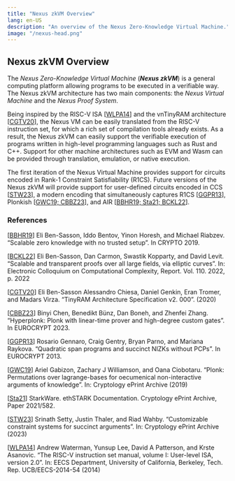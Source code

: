 ```yaml
---
title: "Nexus zkVM Overview"
lang: en-US
description: "An overview of the Nexus Zero-Knowledge Virtual Machine."
image: "/nexus-head.png"
---
```


## Nexus zkVM Overview

The *Nexus Zero-Knowledge Virtual Machine* (***Nexus zkVM***) is a general computing platform allowing programs to be executed in a verifiable way.  The Nexus zkVM architecture has two main components: the *Nexus Virtual Machine* and the *Nexus Proof System*.

Being inspired by the RISC-V ISA [[WLPA14](#references)] and the vnTinyRAM architecture [[CGTV20](#references)], the Nexus VM can be easily translated from the RISC-V instruction set, for which a rich set of compilation tools already exists. As a result, the Nexus zkVM can easily support the verifiable execution of programs written in high-level programming languages such as Rust and C++. Support for other machine architectures such as EVM and Wasm can be provided through translation, emulation, or native execution.

The first iteration of the Nexus Virtual Machine provides support for circuits encoded in Rank-1 Constraint Satisfiability (R1CS). Future versions of the Nexus zkVM will provide support for user-defined circuits encoded in CCS [[STW23](#references)], a modern encoding that simultaneously captures R1CS [[GGPR13](#references)], Plonkish [[GWC19; CBBZ23](#references)], and AIR [[BBHR19; Sta21; BCKL22](#references)].

### References

[[BBHR19](https://www.iacr.org/archive/crypto2019/116940201/116940201.pdf)] Eli Ben-Sasson, Iddo Bentov, Yinon Horesh, and Michael Riabzev. “Scalable zero knowledge with no trusted setup”. In CRYPTO 2019.

[[BCKL22](https://eprint.iacr.org/2022/1542)] Eli Ben-Sasson, Dan Carmon, Swastik Kopparty, and David Levit. “Scalable and transparent proofs over all large fields, via elliptic curves”. In: Electronic Colloquium on Computational Complexity, Report. Vol. 110. 2022, p. 2022

[[CGTV20](https://www.scipr-lab.org/doc/TinyRAM-spec-2.000.pdf)] Eli Ben-Sasson Alessandro Chiesa, Daniel Genkin, Eran Tromer, and Madars Virza. “TinyRAM Architecture Specification v2. 000”. (2020) 

[[CBBZ23](https://eprint.iacr.org/2022/1355)] Binyi Chen, Benedikt Bünz, Dan Boneh, and Zhenfei Zhang. “Hyperplonk: Plonk with linear-time prover and high-degree custom gates”. In EUROCRYPT 2023. 

[[GGPR13](https://eprint.iacr.org/2012/215.pdf)] Rosario Gennaro, Craig Gentry, Bryan Parno, and Mariana Raykova. “Quadratic span programs and succinct NIZKs without PCPs”. In EUROCRYPT 2013.

[[GWC19](https://eprint.iacr.org/2019/953)] Ariel Gabizon, Zachary J Williamson, and Oana Ciobotaru. “Plonk: Permutations over lagrange-bases for oecumenical non-interactive arguments of knowledge”. In: Cryptology ePrint Archive (2019)

[[Sta21](https://eprint.iacr.org/2021/582)] StarkWare. ethSTARK Documentation. Cryptology ePrint Archive, Paper 2021/582. 

[[STW23](https://eprint.iacr.org/2023/552)] Srinath Setty, Justin Thaler, and Riad Wahby. “Customizable constraint systems for succinct arguments”. In: Cryptology ePrint Archive (2023)

[[WLPA14](https://www2.eecs.berkeley.edu/Pubs/TechRpts/2014/EECS-2014-54.pdf)] Andrew Waterman, Yunsup Lee, David A Patterson, and Krste Asanovic. “The RISC-V instruction set manual, volume I: User-level ISA, version 2.0”. In: EECS Department, University of California, Berkeley, Tech. Rep. UCB/EECS-2014-54 (2014)

    
[TinyRAM]: (https://www.scipr-lab.org/doc/TinyRAM-spec-2.000.pdf)
[RISCZero]: (https://www.risczero.com)
[zkMISP]: (https://whitepaper.zkm.io/whitepaper1.2.pdf)

